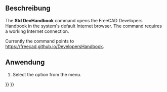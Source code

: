 <languages/>

<div lang="en" dir="ltr" class="mw-content-ltr">
{{Docnav
|[[Std_RestartInSafeMode|RestartInSafeMode]]
|[[Std_PythonHelp|PythonHelp]]
|[[Std_Help_Menu|Std Help Menu]]
|IconL=Std_RestartInSafeMode.svg
|IconR=Std_PythonHelp.svg
|IconC=Freecad.svg
}}
</div>

<div lang="en" dir="ltr" class="mw-content-ltr">
{{GuiCommand
|Name=Std DevHandbook
|MenuLocation=Help → Developers Handbook
|Workbenches=All
|Version=1.1
|SeeAlso=
}}
</div>

<span id="Description"></span>
==Beschreibung==

<div lang="en" dir="ltr" class="mw-content-ltr">
The '''Std DevHandbook''' command opens the FreeCAD Developers Handbook in the system's default Internet browser. The command requires a working Internet connection.
</div>

<div lang="en" dir="ltr" class="mw-content-ltr">
Currently the command points to [https://freecad.github.io/DevelopersHandbook https://freecad.github.io/DevelopersHandbook].
</div>

<span id="Usage"></span>
==Anwendung==

<div lang="en" dir="ltr" class="mw-content-ltr">
# Select the {{MenuCommand|Help → [[Image:Std_DevHandbook.svg|16px]] Developers Handbook}} option from the menu.
</div>


<div lang="en" dir="ltr" class="mw-content-ltr">
{{Docnav
|[[Std_RestartInSafeMode|RestartInSafeMode]]
|[[Std_PythonHelp|PythonHelp]]
|[[Std_Help_Menu|Std Help Menu]]
|IconL=Std_RestartInSafeMode.svg
|IconR=Std_PythonHelp.svg
|IconC=Freecad.svg
}}
</div>

{{Std_Base_navi{{#translation:}}}}
{{Userdocnavi{{#translation:}}}}